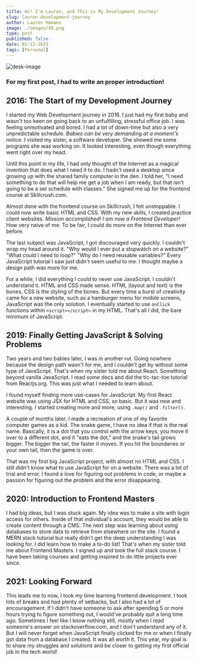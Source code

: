 ```yaml
--- 
title: Hi! I'm Lauren, and This is My Development Journey!
slug: lauren-development-journey
author: Lauren Hamann
image: ./images/48.png
type: post
published: false
date: 01-12-2021
tags: [Personal]
---
```

![desk-image](./images/48.png)  
  
### For my first post, I had to write an proper introduction! 

## 2016: The Start of my Development Journey
I started my Web Development journey in 2016. I just had my first baby and wasn't too keen on going back to an unfulfilling, stressful office job. I was feeling unmotivated and bored. I had a lot of down-time but also a very unpredictable schedule. *Babies can be very demanding at a moment's notice.* I visited my sister, a software developer. She showed me some programs she was working on. It looked interesting, even though everything went right over my head.

Until this point in my life, I had only thought of the Internet as a magical invention that does what I need it to do. I hadn't used a desktop since growing up with the shared family computer in the den. I told her, "I need something to do that will help me get a job when I am ready, but that isn't going to be a set schedule with classes." She signed me up for the frontend course at Skillcrush.com.

Almost done with the frontend course on Skillcrush, I felt unstoppable. I could now write basic HTML and CSS. With my new skills, I created practice client websites. *Mission accomplished! I am now a Frontend Developer!* How very naive of me. To be fair, I could do more on the Internet than ever before.

The last subject was JavaScript, I got discouraged very quickly. I couldn't wrap my head around it. "Why would I ever put a stopwatch on a website?" "What could I need to loop?" "Why do I need reusable variables?" Every JavaScript tutorial I saw just didn't seem useful to me. I thought maybe a design path was more for me.

For a while, I did everything I could to never use JavaScript. I couldn't understand it. HTML and CSS made sense. HTML (layout and text) is the bones, CSS is the styling of the bones. But every time a burst of creativity came for a new website, such as a hamburger menu for mobile screens, JavaScript was the only solution. I eventually started to use `onClick` functions within `<script></script>` in my HTML. That's all I did, the bare minimum of JavaScript.  


## 2019: Finally Getting JavaScript & Solving Problems   
Two years and two babies later, I was in another rut. Going nowhere because the design path wasn't for me, and I couldn't get by without some type of JavaScript. That's when my sister told me about React. Something beyond vanilla JavaScript. I read some docs and did the tic-tac-toe tutorial from Reactjs.org. This was just what I needed to learn about.

I found myself finding more use-cases for JavaScript. My first React website was using JSX for HTML and CSS, so basic. But it was new and interesting. I started creating more and more, using `.map()` and `.filter()`.

A couple of months later, I made a recreation of one of my favorite computer games as a kid. The snake game, I have no idea if that is the real name. Basically, it is a dot that you control with the arrow keys, you move it over to a different dot, and it "eats the dot," and the snake's tail grows bigger. The bigger the tail, the faster it moves. If you hit the boundaries or your own tail, then the game is over.

That was my first big JavaScript project, with almost no HTML and CSS. I still didn't know what to use JavaScript for on a website. There was a lot of trial and error. I found a love for figuring out problems in code, or maybe a passion for figuring out the problem and the error disappearing.  


## 2020: Introduction to Frontend Masters  

I had big ideas, but I was stuck again. My idea was to make a site with login access for others. Inside of that individual's account, they would be able to create content through a CMS. The next step was learning about using databases to store data to retrieve from elsewhere on the site. I found a MERN stack tutorial but really didn't get the deep understanding I was looking for. I did learn how to make a to-do list! That's when my sister told me about Frontend Masters. I signed up and took the full stack course. I have been taking courses and getting inspired to do little projects ever since.  


## 2021: Looking Forward 

This leads me to now, I took my time learning frontend development. I took lots of breaks and had plenty of setbacks, but I also had a lot of encouragement. If I didn't have someone to ask after spending 5 or more hours trying to figure something out, I would've probably quit a long time ago. Sometimes I feel like I know nothing still, mostly when I read someone's answer on stackoverflow.com, and I don't understand any of it. But I will never forget when JavaScript finally clicked for me or when I finally got data from a database I created. It was all worth it. This year, my goal is to share my struggles and solutions and be closer to getting my first official job in the tech world!